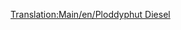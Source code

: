 [[Translation:Main/en/Ploddyphut Diesel]]{{en/-}}{{Template:Treni/It
|Image=[[File:en/Ploddyphutdiesel.png]]
|Name=Ploddyphut Diesel
|Cost=€ 37.5000
|Speed=120 kph (75 mph)
|Weight=95 t
|Power=1.419 hp (1,044 kW)
|Annual=€ 3.808
|Designed=1972
|Lifespan=20 
|Capacity=N/A
|Description=Il primo treno diesel per il mondo di Toyland, non molto meglio del Mightymover Choo-Choo.
|Real-life= Immaginario
}}